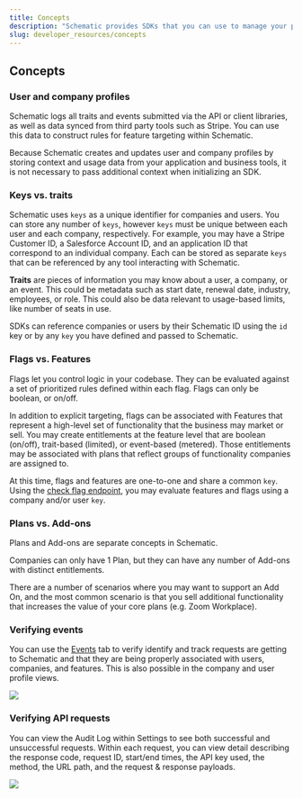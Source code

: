```yaml
---
title: Concepts
description: "Schematic provides SDKs that you can use to manage your plans and features, track usage, and check entitlements."
slug: developer_resources/concepts
---
```


## Concepts

### User and company profiles

Schematic logs all traits and events submitted via the API or client libraries, as well as data synced from third party tools such as Stripe. You can use this data to construct rules for feature targeting within Schematic.

Because Schematic creates and updates user and company profiles by storing context and usage data from your application and business tools, it is not necessary to pass additional context when initializing an SDK.

### Keys vs. traits

Schematic uses `keys` as a unique identifier for companies and users. You can store any number of `keys`, however `keys` must be unique between each user and each company, respectively. For example, you may have a Stripe Customer ID, a Salesforce Account ID, and an application ID that correspond to an individual company. Each can be stored as separate `keys` that can be referenced by any tool interacting with Schematic.

**Traits** are pieces of information you may know about a user, a company, or an event. This could be metadata such as start date, renewal date, industry, employees, or role. This could also be data relevant to usage-based limits, like number of seats in use.

SDKs can reference companies or users by their Schematic ID using the `id` key or by any `key` you have defined and passed to Schematic.

### Flags vs. Features

Flags let you control logic in your codebase. They can be evaluated against a set of prioritized rules defined within each flag. Flags can only be boolean, or on/off.

In addition to explicit targeting, flags can be associated with Features that represent a high-level set of functionality that the business may market or sell. You may create entitlements at the feature level that are boolean (on/off), trait-based (limited), or event-based (metered). Those entitlements may be associated with plans that reflect groups of functionality companies are assigned to.

At this time, flags and features are one-to-one and share a common `key`. Using the [check flag endpoint](/api-reference/features/check-flag), you may evaluate features and flags using a company and/or user `key`.

### Plans vs. Add-ons

Plans and Add-ons are separate concepts in Schematic.

Companies can only have 1 Plan, but they can have any number of Add-ons with distinct entitlements.

There are a number of scenarios where you may want to support an Add On, and the most common scenario is that you sell additional functionality that increases the value of your core plans (e.g. Zoom Workplace).

### Verifying events

You can use the [Events](https://app.schematichq.com/events) tab to verify identify and track requests are getting to Schematic and that they are being properly associated with users, companies, and features. This is also possible in the company and user profile views.

<img
  src="../../assets/images/sdks_concepts_1.png"
/>

### Verifying API requests

You can view the Audit Log within Settings to see both successful and unsuccessful requests. Within each request, you can view detail describing the response code, request ID, start/end times, the API key used, the method, the URL path, and the request & response payloads.

<img
  src="../../assets/images/quickstart_api_2a.png"
/>
